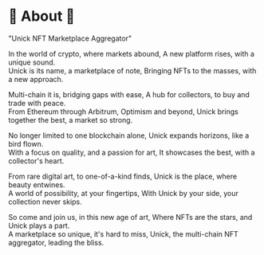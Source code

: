 # 🦋 About 🦋   

"Unick NFT Marketplace Aggregator"

In the world of crypto, where markets abound,
A new platform rises, with a unique sound. <br />
Unick is its name, a marketplace of note,
Bringing NFTs to the masses, with a new approach.<br />

Multi-chain it is, bridging gaps with ease,
A hub for collectors, to buy and trade with peace.<br />
From Ethereum through Arbitrum, Optimism and beyond,
Unick brings together the best, a market so strong.<br />

No longer limited to one blockchain alone,
Unick expands horizons, like a bird flown.<br />
With a focus on quality, and a passion for art,
It showcases the best, with a collector's heart.<br />

From rare digital art, to one-of-a-kind finds,
Unick is the place, where beauty entwines.<br />
A world of possibility, at your fingertips,
With Unick by your side, your collection never skips.<br />

So come and join us, in this new age of art,
Where NFTs are the stars, and Unick plays a part.<br />
A marketplace so unique, it's hard to miss,
Unick, the multi-chain NFT aggregator, leading the bliss.<br />





